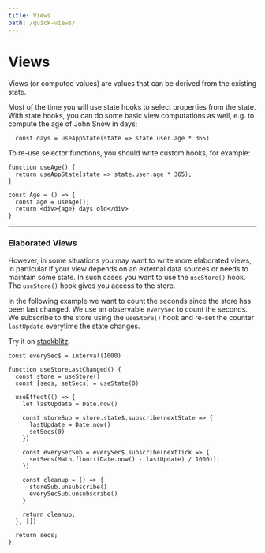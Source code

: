 ```yaml
---
title: Views
path: /quick-views/
---
```



# Views

Views (or computed values) are values that can be derived from the existing state.

Most of the time you will use <Link to="state-hook">state hooks</Link> to select properties from the state. With <Link to="/state-hook">state hooks</Link>, you can do some basic view computations as well, e.g. to compute
the age of John Snow in days:

```
  const days = useAppState(state => state.user.age * 365)
```

To re-use selector functions, you should write custom hooks, for example:

```
function useAge() {
  return useAppState(state => state.user.age * 365);
}

const Age = () => {
  const age = useAge();
  return <div>{age} days old</div>
}
```

<hr />

### Elaborated Views

However, in some situations you may want to write more elaborated views, in particular if
your view depends on an external data sources or needs to maintain some state.
In such cases you want to use the `useStore()` hook. The `useStore()` hook
gives you access to the store.

In the following example we want to count the seconds since the store has been last changed.
We use an observable `everySec` to count the seconds. We subscribe to the store using the `useStore()` hook
and re-set the counter `lastUpdate` everytime the state changes.

Try it on <a href="https://stackblitz.com/edit/react-rx-state-views?file=index.tsx" target="https://stackblitz.com/edit/react-rx-state-views?file=index.tsx">stackblitz</a>.

```code lines=4,10-13 src=https://stackblitz.com/edit/react-rx-state-views?file=index.tsx
const everySec$ = interval(1000)

function useStoreLastChanged() {
  const store = useStore()
  const [secs, setSecs] = useState(0)

  useEffect(() => {
    let lastUpdate = Date.now()

    const storeSub = store.state$.subscribe(nextState => {
      lastUpdate = Date.now()
      setSecs(0)
    })

    const everySecSub = everySec$.subscribe(nextTick => {
      setSecs(Math.floor((Date.now() - lastUpdate) / 1000));
    })

    const cleanup = () => {
      storeSub.unsubscribe()
      everySecSub.unsubscribe()
    }

    return cleanup;
  }, [])

  return secs;
}
```
